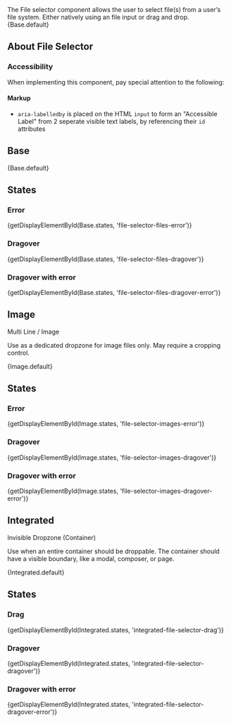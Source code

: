 
<div className="doc lead">
  The File selector component allows the user to select file(s) from a user’s file system. Either natively using an file input or drag and drop.
</div>

<CodeView exampleOnly>
  {Base.default}
</CodeView>

## About File Selector

### Accessibility

When implementing this component, pay special attention to the following:

#### Markup
- `aria-labelledby` is placed on the HTML `input` to form an "Accessible Label" from 2 seperate visible text labels, by referencing their `id` attributes

## Base
<CodeView>
  {Base.default}
</CodeView>

## States

### Error
<CodeView>
  {getDisplayElementById(Base.states, 'file-selector-files-error')}
</CodeView>

### Dragover
<CodeView>
  {getDisplayElementById(Base.states, 'file-selector-files-dragover')}
</CodeView>

### Dragover with error
<CodeView>
  {getDisplayElementById(Base.states, 'file-selector-files-dragover-error')}
</CodeView>

## Image

Multi Line / Image

Use as a dedicated dropzone for image files only. May require a cropping control.

<CodeView>
  {Image.default}
</CodeView>

## States

### Error
<CodeView>
  {getDisplayElementById(Image.states, 'file-selector-images-error')}
</CodeView>

### Dragover
<CodeView>
  {getDisplayElementById(Image.states, 'file-selector-images-dragover')}
</CodeView>

### Dragover with error
<CodeView>
  {getDisplayElementById(Image.states, 'file-selector-images-dragover-error')}
</CodeView>

## Integrated

Invisible Dropzone (Container)

Use when an entire container should be droppable. The container should have a visible boundary, like a modal, composer, or page.

<CodeView>
  {Integrated.default}
</CodeView>

## States

### Drag
<CodeView>
  {getDisplayElementById(Integrated.states, 'integrated-file-selector-drag')}
</CodeView>

### Dragover
<CodeView>
  {getDisplayElementById(Integrated.states, 'integrated-file-selector-dragover')}
</CodeView>

### Dragover with error
<CodeView>
  {getDisplayElementById(Integrated.states, 'integrated-file-selector-dragover-error')}
</CodeView>
